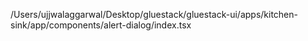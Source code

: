 /Users/ujjwalaggarwal/Desktop/gluestack/gluestack-ui/apps/kitchen-sink/app/components/alert-dialog/index.tsx